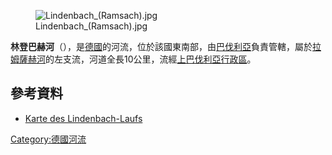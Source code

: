 {{Multiple issues|
{{Expand language|1=de|time=2020-12-10T08:56:33+00:00}}
{{Onesource|time=2020-12-10T08:56:33+00:00}}
}}
{{Coord|47.65174|N|11.16693|E|display=title}}
[[Image:Lindenbach_(Ramsach).jpg|right]]

'''林登巴赫河'''（{{lang-de|Lindenbach}}），是[[德國|德國]]的河流，位於該國東南部，由[[巴伐利亞|巴伐利亞]]負責管轄，屬於[[拉姆薩赫河_(洛伊薩赫河支流)|拉姆薩赫河]]的左支流，河道全長10公里，流經[[上巴伐利亞行政區|上巴伐利亞行政區]]。

==參考資料==
* [https://geoportal.bayern.de/bayernatlas/?lang=de&topic=ba&bgLayer=tk&catalogNodes=11,122&E=656283.78&N=5279872.21&zoom=9 Karte des Lindenbach-Laufs]

{{Germany-geo-stub}}
[[Category:德國河流|Category:德國河流]]
